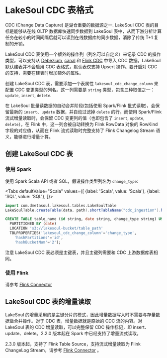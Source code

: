 
# LakeSoul CDC 表格式
CDC (Change Data Capture) 是湖仓重要的数据源之一. LakeSoul CDC 表的目标是能够从在线 OLTP 数据库快速同步数据到 LakeSoul 表中，从而下游分析计算任务在较小的时间间隔后就可以读到在线数据库的同步数据，消除了传统 T+1 复制的开销。

LakeSoul CDC 表使用一个额外的操作列（列名可以自定义）来记录 CDC 的操作类型，可以支持从 [Debezium](https://debezium.io/), [canal](https://github.com/alibaba/canal) 和 [Flink CDC](https://github.com/ververica/flink-cdc-connectors) 中导入 CDC 数据。LakeSoul 默认建表并不会启用 CDC 表格式，默认表仅支持 Upsert 操作。要开启对 CDC 的支持，需要在建表时增加额外的属性。

创建 LakeSoul CDC 表，需要添加一个表属性 `lakesoul_cdc_change_column` 来配置 CDC 变更类型的列名。这一列需要是 `string` 类型，包含三种取值之一： `update`, `insert`, `delete`.

在 LakeSoul 批量读数据的自动合并阶段(包括使用 Spark/Flink 批式读取)，会保留最新的 `insert`、`update` 数据，并自动过滤掉 `delete` 的行。而使用 Spark/Flink 流式增量读取时，会保留 CDC 变更列的值（也即包含了 `insert`, `update`, `delete`），在 Flink 中，这一列会被自动转换为 Flink RowData 对象的 RowKind 字段的对应值，从而在 Flink 流式读取时完整支持了 Flink Changelog Stream 语义，能够进行增量计算。

## 创建 LakeSoul CDC 表

### 使用 Spark
使用 Spark Scala API 或者 SQL，假设操作类型列名为 `change_type`:

<Tabs
    defaultValue="Scala"
    values={[
        {label: 'Scala', value: 'Scala'},
        {label: 'SQL', value: 'SQL'},
    ]}>
<TabItem value="Scala">

  ```scala
  import com.dmetasoul.lakesoul.tables.LakeSoulTable
  LakeSoulTable.createTable(data, path).shortTableName("cdc_ingestion").hashPartitions("id").hashBucketNum(2).rangePartitions("rangeid").tableProperty("lakesoul_cdc_change_column" -> "change_type").create()
  ```

</TabItem>
<TabItem value="SQL">

  ```sql
  CREATE TABLE table_name (id string, date string, change_type string) USING lakesoul
    PARTITIONED BY (date)
    LOCATION 's3://lakesoul-bucket/table_path'
    TBLPROPERTIES('lakesoul_cdc_change_column'='change_type',
      'hashPartitions'='id',
      'hashBucketNum'='2');
  ```

</TabItem>
</Tabs>

注意 LakeSoul CDC 表必须是主键表，并且主键列需要和 CDC 上游数据库表相同。

### 使用 Flink
请参考 [Flink Connector](../03-Usage%20Docs/06-flink-lakesoul-connector.md)

## LakeSoul CDC 表的增量读取

LakeSoul 的增量采用的是主键分片的模式，因此增量数据写入时不需要与存量数据做合并操作。对于 CDC 表，增量数据就是原始的 CDC 流的内容。对 LakeSoul 表的 CDC 增量读取，可以完整保留 CDC 操作标记，即 insert、update、delete。2.2.0 版本起在 Spark 中已经支持了增量流式读取。

2.3.0 版本起，支持了 Flink Table Source，支持流式增量读取为 Flink ChangeLog Stream，请参考 [Flink Connector](../03-Usage%20Docs/06-flink-lakesoul-connector.md) 。